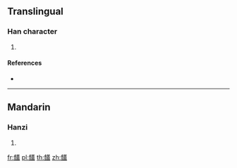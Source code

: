 {{character info/new}}
==Translingual==

===Han character===
{{Han char|rn=184|rad=食|as=14|sn=23|four=|canj=OITGT}}

# {{defn|Han|sort=食14}}

====References====
* {{Han ref|kx=1426.240|dkj=44443|hdz=74477.070|uh=995A|ud=39258}}

----

==Mandarin==

===Hanzi===
{{cmn-hanzi|pin=[[hài]] ([[hai4]])|wg=hai<sup>4</sup>}}

# {{defn|lang=cmn|sort=食14}}

[[fr:饚]]
[[pl:饚]]
[[th:饚]]
[[zh:饚]]